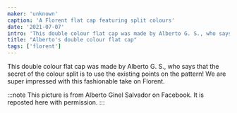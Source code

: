 ```yaml
---
maker: 'unknown'
caption: 'A Florent flat cap featuring split colours'
date: '2021-07-07'
intro: 'This double colour flat cap was made by Alberto G. S., who says that the secret of the colour split is to use the existing points on the pattern! We are super impressed with this fashionable take on Florent.'
title: "Alberto's double colour flat cap"
tags: ['florent']
---
```


<!-- truncate -->

This double colour flat cap was made by Alberto G. S., who says that the secret of the colour split is to use the existing points on the pattern! We are super impressed with this fashionable take on Florent.

:::note
This picture is from Alberto Ginel Salvador on Facebook. It is reposted here with permission.
:::
